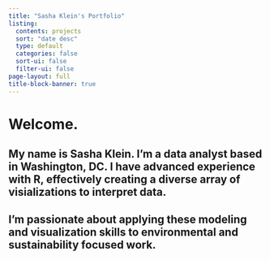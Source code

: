 ```yaml
---
title: "Sasha Klein's Portfolio"
listing:
  contents: projects
  sort: "date desc"
  type: default
  categories: false
  sort-ui: false
  filter-ui: false
page-layout: full
title-block-banner: true
---
```


# Welcome. 

## My name is Sasha Klein. I'm a data analyst based in Washington, DC. I have advanced experience with R, effectively creating a diverse array of visializations to interpret data. 

## I'm passionate about applying these modeling and visualization skills to environmental and sustainability focused work.

## 
